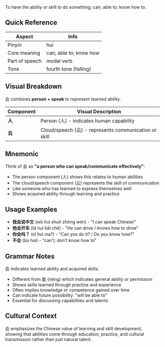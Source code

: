 To have the ability or skill to do something; can; able to; know how to.

## Quick Reference

| Aspect         | Info                   |
| -------------- | ---------------------- |
| Pinyin         | huì                    |
| Core meaning   | can; able to; know how |
| Part of speech | modal verb             |
| Tone           | fourth tone (falling)  |

## Visual Breakdown

会 combines **person + speak** to represent learned ability.

| Component | Visual Description                                    |
| --------- | ----------------------------------------------------- |
| **人**    | Person (人) - indicates human capability              |
| **云**    | Cloud/speech (云) - represents communication or skill |

## Mnemonic

Think of 会 as **"a person who can speak/communicate effectively"**:

- The person component (人) shows this relates to human abilities
- The cloud/speech component (云) represents the skill of communication
- Like someone who has learned to express themselves well
- Shows acquired ability through learning and practice

## Usage Examples

- **我会说中文** (wǒ huì shuō zhōng wén) - "I can speak Chinese"
- **他会开车** (tā huì kāi chē) - "He can drive / knows how to drive"
- **你会吗？** (nǐ huì ma?) - "Can you do it? / Do you know how?"
- **不会** (bù huì) - "can't; don't know how to"

## Grammar Notes

会 indicates learned ability and acquired skills:

- Different from 能 (néng) which indicates general ability or permission
- Shows skills learned through practice and experience
- Often implies knowledge or competence gained over time
- Can indicate future possibility: "will be able to"
- Essential for discussing capabilities and talents

## Cultural Context

会 emphasizes the Chinese value of learning and skill development, showing that abilities come
through education, practice, and cultural transmission rather than just natural talent.
